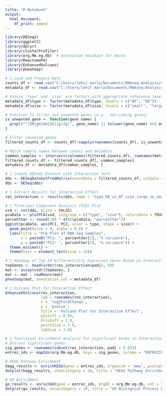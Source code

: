 ```yaml
---
title: "R Notebook"
output:
  html_document:
    df_print: paged
---
```


```r


library(DESeq2)
library(ggplot2)
library(dplyr)
library(clusterProfiler)
library(org.Mm.eg.db)  # Annotation database for mouse
library(ReactomePA)
library(EnhancedVolcano)
library(pheatmap)

# 📌 Load and Prepare Data
counts_df <- read.csv("C:/Users/lohit marla/Documents/RNAseq-Analysis/data/rna_seq_counts_matrix.csv", row.names = 1)
metadata_df <- read.csv("C:/Users/lohit marla/Documents/RNAseq-Analysis/conf/metadata.csv", row.names = 1)

# Ensure 'type' and 'size' are factors with appropriate reference levels
metadata_df$type <- factor(metadata_df$type, levels = c("WT", "KO"))
metadata_df$size <- factor(metadata_df$size, levels = c("small", "large"))

# Function to filter out unwanted genes (e.g., non-coding genes)
is_unwanted_gene <- function(gene_name) {
  grepl("^(GM|gm|Gm|IG|ig|Ig)", gene_name) || tolower(gene_name) %>% endsWith("rik")
}

# Filter unwanted genes
filtered_counts_df <- counts_df[!sapply(rownames(counts_df), is_unwanted_gene), ]

# Match sample names between counts and metadata
common_samples <- intersect(colnames(filtered_counts_df), rownames(metadata_df))
filtered_counts_df <- filtered_counts_df[, common_samples]
metadata_df <- metadata_df[common_samples, ]

# 📌 Create DESeq2 Dataset with Interaction Term
dds <- DESeqDataSetFromMatrix(countData = filtered_counts_df, colData = metadata_df, design = ~ type + size + type:size)
dds <- DESeq(dds)

# 📌 Extract Results for Interaction Effect
res_interaction <- results(dds, name = "type_KO_vs_WT.size_large_vs_small")

# 📌 Principal Component Analysis (PCA) Plot
vsd <- vst(dds, blind = FALSE)
pcaData <- plotPCA(vsd, intgroup = c("type", "size"), returnData = TRUE)
percentVar <- round(100 * attr(pcaData, "percentVar"))
ggplot(pcaData, aes(PC1, PC2, color = type, shape = size)) +
  geom_point(size = 4, alpha = 0.8) +
  labs(title = "PCA Plot of RNA-Seq Samples",
       x = paste0("PC1: ", percentVar[1], "% variance"),
       y = paste0("PC2: ", percentVar[2], "% variance")) +
  theme_minimal() +
  theme(text = element_text(size = 14))

# 📌 Heatmap of Top 50 Differentially Expressed Genes Based on Interaction Effect
topGenes <- head(order(res_interaction$padj), 50)
mat <- assay(vsd)[topGenes, ]
mat <- mat - rowMeans(mat)
pheatmap(mat, annotation_col = metadata_df)

# 📌 Volcano Plot for Interaction Effect
EnhancedVolcano(res_interaction,
                lab = rownames(res_interaction),
                x = 'log2FoldChange',
                y = 'pvalue',
                title = 'Volcano Plot for Interaction Effect',
                pCutoff = 0.05,
                FCcutoff = 1.0,
                pointSize = 2.0,
                labSize = 3.0)

# 📌 Functional Enrichment Analysis for Significant Genes in Interaction Effect
# Extract significant genes
sig_genes <- rownames(subset(res_interaction, padj < 0.05))
entrez_ids <- mapIds(org.Mm.eg.db, keys = sig_genes, column = "ENTREZID", keytype = "SYMBOL", multiVals = "first")

# KEGG Pathway Enrichment
kegg_results <- enrichKEGG(gene = entrez_ids, organism = 'mmu', pvalueCutoff = 0.05)
dotplot(kegg_results, showCategory = 10, title = "KEGG Pathway Enrichment")

# GO Enrichment
go_results <- enrichGO(gene = entrez_ids, OrgDb = org.Mm.eg.db, ont = "BP", pvalueCutoff = 0.05)
dotplot(go_results, showCategory = 10, title = "GO Biological Process Enrichment")

```